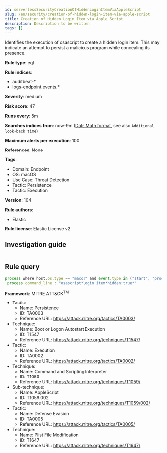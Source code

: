 ```yaml
---
id: serverlessSecurityCreationOfHiddenLoginItemViaAppleScript
slug: /en/security/creation-of-hidden-login-item-via-apple-script
title: Creation of Hidden Login Item via Apple Script
description: Description to be written
tags: []
---
```


<div id="creation-of-hidden-login-item-via-apple-script"></div>

Identifies the execution of osascript to create a hidden login item. This may indicate an attempt to persist a malicious program while concealing its presence.

**Rule type**: eql

**Rule indices**: 

* auditbeat-*
* logs-endpoint.events.*

**Severity**: medium

**Risk score**: 47

**Runs every**: 5m

**Searches indices from**: now-9m ([Date Math format](((ref))/common-options.html#date-math), see also <DocLink id="serverlessSecurityRulesUiCreate" section="set-the-rules-schedule">`Additional look-back time`</DocLink>)

**Maximum alerts per execution**: 100

**References**: None

**Tags**: 

* Domain: Endpoint
* OS: macOS
* Use Case: Threat Detection
* Tactic: Persistence
* Tactic: Execution

**Version**: 104

**Rule authors**: 

* Elastic

**Rule license**: Elastic License v2

## Investigation guide

```markdown

```

## Rule query

```js
process where host.os.type == "macos" and event.type in ("start", "process_started") and process.name : "osascript" and
 process.command_line : "osascript*login item*hidden:true*"

```

**Framework**: MITRE ATT&CK<sup>TM</sup>

* Tactic:
    * Name: Persistence
    * ID: TA0003
    * Reference URL: https://attack.mitre.org/tactics/TA0003/
* Technique:
    * Name: Boot or Logon Autostart Execution
    * ID: T1547
    * Reference URL: https://attack.mitre.org/techniques/T1547/
* Tactic:
    * Name: Execution
    * ID: TA0002
    * Reference URL: https://attack.mitre.org/tactics/TA0002/
* Technique:
    * Name: Command and Scripting Interpreter
    * ID: T1059
    * Reference URL: https://attack.mitre.org/techniques/T1059/
* Sub-technique:
    * Name: AppleScript
    * ID: T1059.002
    * Reference URL: https://attack.mitre.org/techniques/T1059/002/
* Tactic:
    * Name: Defense Evasion
    * ID: TA0005
    * Reference URL: https://attack.mitre.org/tactics/TA0005/
* Technique:
    * Name: Plist File Modification
    * ID: T1647
    * Reference URL: https://attack.mitre.org/techniques/T1647/

